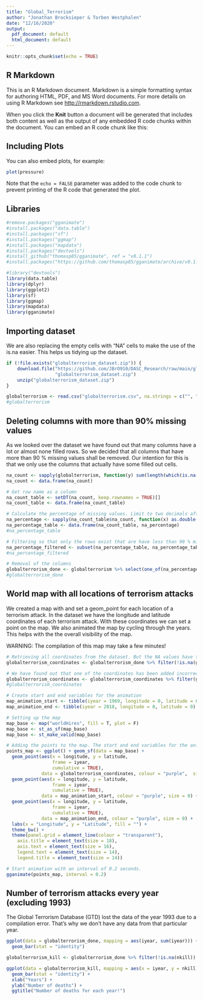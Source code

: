```yaml
---
title: "Global_Terrorism"
author: "Jonathan Brocksieper & Torben Westphalen"
date: "12/16/2020"
output:
  pdf_document: default
  html_document: default
---
```


```r
knitr::opts_chunk$set(echo = TRUE)
```

## R Markdown

This is an R Markdown document. Markdown is a simple formatting syntax for authoring HTML, PDF, and MS Word documents. For more details on using R Markdown see <http://rmarkdown.rstudio.com>.

When you click the **Knit** button a document will be generated that includes both content as well as the output of any embedded R code chunks within the document. You can embed an R code chunk like this:

## Including Plots

You can also embed plots, for example:

```r
plot(pressure)
```

Note that the `echo = FALSE` parameter was added to the code chunk to prevent printing of the R code that generated the plot.

## Libraries
```r
#remove.packages("gganimate")
#install.packages("data.table")
#install.packages("sf")
#install.packages("ggmap")
#install.packages("mapdata")
#install.packages("devtools")
#install_github("thomasp85/gganimate", ref = "v0.1.1")
#install.packages("https://github.com/thomasp85/gganimate/archive/v0.1.1.tar.gz", repos = NULL, type = "source")

#library("devtools")
library(data.table)
library(dplyr)
library(ggplot2)
library(sf)
library(ggmap)
library(mapdata)
library(gganimate)
```


## Importing dataset

We are also replacing the empty cells with "NA" cells to make the use of the is.na easier. This helps us tidying up the dataset.

```r
if (!file.exists("globalterrorism_dataset.zip")) {
    download.file("https://github.com/JBrO910/DASC_Research/raw/main/globalterrorism_dataset.zip",
                  "globalterrorism_dataset.zip")
    unzip("globalterrorism_dataset.zip")
}

globalterrorism <- read.csv("globalterrorism.csv", na.strings = c("", "NA"), header = TRUE)
#globalterrorism
```

## Deleting columns with more than 90% missing values

As we looked over the dataset we have found out that many columns have a lot or almost none filled rows. So we decided that all columns that have more than 90 % missing values shall be removed. Our intention for this is that we only use the columns that actually have some filled out cells.

```r
na_count <- sapply(globalterrorism, function(y) sum(length(which(is.na(y)))))
na_count <- data.frame(na_count)

# Get row name as a column 
na_count_table <- setDT(na_count, keep.rownames = TRUE)[]
na_count_table <- data.frame(na_count_table)

# Calculate the percentage of missing values. Limit to two decimals after the dot.
na_percentage <- sapply(na_count_table$na_count, function(x) as.double(format(round( x/nrow(globalterrorism ), 2), nsmall = 2)))
na_percentage_table <- data.frame(na_count_table, na_percentage)
#na_percentage_table

# Filtering so that only the rows exist that are have less than 90 % missing values
na_percentage_filtered <- subset(na_percentage_table, na_percentage_table$na_percentage < 0.90)
#na_percentage_filtered

# Removal of the columns
globalterrorism_done <- globalterrorism %>% select(one_of(na_percentage_filtered$rn))
#globalterrorism_done
```



## World map with all locations of terrorism attacks

We created a map with and set a geom_point for each location of a terrorism attack. In the dataset we have the longitude and latitude coordinates of each terrorism attack. With these coordinates we can set a point on the map.
We also animated the map by cycling through the years. This helps with the the overall visibility of the map.

WARNING: The compilation of this map may take a few minutes!

```r
# Retrieving all coordinates from the dataset. But the NA values have to be filtered out first.
globalterrorism_coordinates <- globalterrorism_done %>% filter(!is.na(globalterrorism_done$longitude)) 

# We have found out that one of the coordinates has been added incorrect. Therefore we are also filtering that out.
globalterrorism_coordinates <- globalterrorism_coordinates %>% filter(globalterrorism_coordinates$longitude > -180)
#globalterrorism_coordinates

# Create start and end variables for the animation
map_animation_start <- tibble(iyear = 1969, longitude = 0, latitude = 0)
map_animation_end <- tibble(iyear = 2018, longitude = 0, latitude = 0)

# Setting up the map
map_base <- map("worldHires", fill = T, plot = F)
map_base <- st_as_sf(map_base)
map_base <- st_make_valid(map_base)

# Adding the points to the map. The start and end variables for the animation are also added here. We are also doing additional labeling for longitude and latitude.
points_map <- ggplot() + geom_sf(data = map_base) + 
  geom_point(aes(x = longitude, y = latitude,
                 frame = iyear,
                 cumulative = TRUE),
             data = globalterrorism_coordinates, colour = "purple",  size = 1) +
  geom_point(aes(x = longitude, y = latitude,
                 frame = iyear,
                 cumulative = TRUE),
             data = map_animation_start, colour = "purple", size = 0) +
  geom_point(aes(x = longitude, y = latitude,
                 frame = iyear,
                 cumulative = TRUE),
             data = map_animation_end, colour = "purple", size = 0) +
  labs(x = "Longitude", y = "Latitude", fill = "") +
  theme_bw() +
  theme(panel.grid = element_line(colour = "transparent"),
    axis.title = element_text(size = 18),
    axis.text = element_text(size = 16),
    legend.text = element_text(size = 14),
    legend.title = element_text(size = 14))

# Start animation with an interval of 0.2 seconds.
gganimate(points_map, interval = 0.2) 
```


## Number of terrorism attacks every year (excluding 1993)

The Global Terrorism Database (GTD) lost the data of the year 1993 due to a compilation error. That's why we don't have any data from that particular year.

```r
ggplot(data = globalterrorism_done, mapping = aes(iyear, sum(iyear))) +
  geom_bar(stat = "identity")
```

```r
globalterrorism_kill <- globalterrorism_done %>% filter(!is.na(nkill)) 

ggplot(data = globalterrorism_kill, mapping = aes(x = iyear, y = nkill)) +
  geom_bar(stat = "identity") +
  xlab("Years") +
  ylab("Number of deaths") +
  ggtitle("Number of deaths for each year!")
```